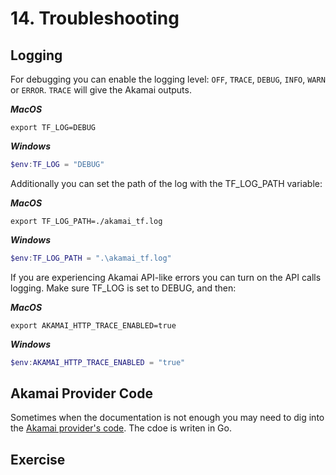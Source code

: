 # 14. Troubleshooting

## Logging
For debugging you can enable the logging level: `OFF`, `TRACE`, `DEBUG`, `INFO`, `WARN` or `ERROR`. `TRACE` will give the Akamai outputs.

**_MacOS_**
```shell copy
export TF_LOG=DEBUG
```
**_Windows_**
```powershell copy
$env:TF_LOG = "DEBUG"
```

Additionally you can set the path of the log with the TF_LOG_PATH variable:

**_MacOS_**
```shell copy
export TF_LOG_PATH=./akamai_tf.log
```
**_Windows_**
```powershell copy
$env:TF_LOG_PATH = ".\akamai_tf.log"
```

If you are experiencing Akamai API-like errors you can turn on the API calls logging. Make sure TF_LOG is set to DEBUG, and then:

**_MacOS_**
```shell copy
export AKAMAI_HTTP_TRACE_ENABLED=true
```
**_Windows_**
```powershell copy
$env:AKAMAI_HTTP_TRACE_ENABLED = "true"
```

## Akamai Provider Code
Sometimes when the documentation is not enough you may need to dig into the [Akamai provider's code](https://github.com/akamai/terraform-provider-akamai). The cdoe is writen in Go.  

## Exercise


<ExerciseTroubleshooting />